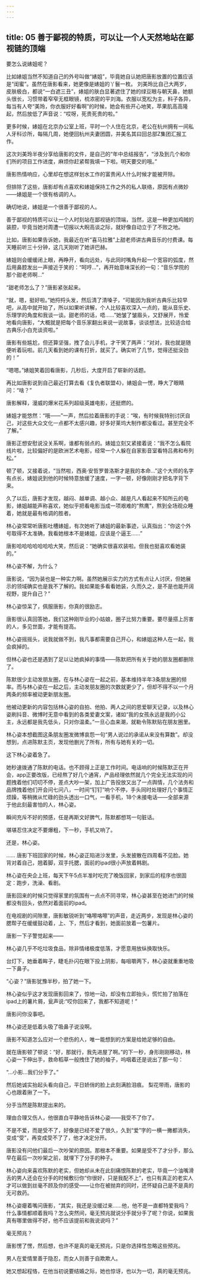 ```yaml
---
---
---
```

title: 05 善于鄙视的特质，可以让一个人天然地站在鄙视链的顶端
---



要怎么说婊姐呢？

比如婊姐当然不知道自己的外号叫做“婊姐”，毕竟她自认她把唐影放置的位置应该是“闺蜜”。虽然在唐影看来，她更像是婊姐的丫鬟一枚。 刘美玲比自己大两岁，皮肤极白，都说“一白遮三丑”，婊姐的肤白显著遮住了她的绿豆眼与朝天鼻，她额头很长，习惯带着窄窄无框眼镜，梳浓密的平刘海。衣服以宽松为主，料子各异，每当有人夸“美玲，你衣服好好看啊”的时候，她会有些开心地笑，苹果肌高高隆起，然后放低了声音说：“哎呀，死贵死贵的啦。”

更多时候，婊姐在北京办公室上班，平时一个人住在北京，老公在杭州拥有一间私人牙科诊所，每隔几周，她便回杭州夫妻团圆，并美名其曰回总部Z集团汇报工作。

这次刘美玲半夜分享给唐影的文件，是自己的“年中总结报告”，“涉及到几个和你们所的项目工作进度，麻烦你赶紧帮我填一下啦。明天要交的哦。”

唐影热情响应，心里却在想这样划水工作的富贵闲人什么时候才能被开除。

但排除了这些，唐影却有点喜欢和婊姐保持工作之外的私人联络，原因有点微妙——婊姐是一个很有格调的人。

确切地说，婊姐是一个很善于鄙视的人。

善于鄙视的特质可以让一个人时刻站在鄙视链的顶端，当然，这是一种更加鸡贼的装腔，毕竟当她对周遭一切报以大睨高谈之际，就好像自动立于了不败之地。

比如，唐影如果告诉她，我最近在听“喜马拉雅”上甜老师讲古典音乐的付费课。每天睡前听三十分钟，这几天刚听了她讲巴赫。

婊姐则会缓缓闭上眼，再睁开，看向远处，与此同时嘴角升起一个宽容的弧度，然后用鼻腔发出一声接近于笑的：“呵哼…”，再开始意味深长的一句：“音乐学院的那个甜老师啊…”

“甜老师怎么了？”唐影紧张起来。

“就，嗯，挺好啦。”她捋捋头发，然后清了清嗓子，“可能因为我听古典乐比较早吧，从高中就开始了，所以如果听讲解，个人比较喜欢深入一点的，能从音乐史、乐理学的角度和我谈一谈。甜老师的话，唔……”她皱了皱眉头，又舒展开，怜爱地看向唐影，“大概就是把每个音乐家翻出来说一说故事，谈谈想法，比较适合给古典乐小白充谈资啦。”

唐影有些尴尬，但还算坚强，拽了会儿手机，才干笑了两声：“对对，我也就是随便听着玩啦。前几天看到她的课有打折，就买了。确实听了几节，觉得还挺没劲的！”

“嗯嗯。”婊姐笑着回看唐影，几秒后，大度开启了崭新的话题。

再比如唐影说到自己最近打算去看《复仇者联盟4》，婊姐会一愣，睁大了眼睛问：“啥？”

唐影解释，漫威的爆米花系列超级英雄电影，还挺燃的。

婊姐才能悠然：“哦——”一声，然后拉着唐影的手说：“唉，有时候我特别讨厌自己，对这些大众文化一点都不太感兴趣，好多好莱坞大制作都没看过。甚至完全不了解。”

唐影正想安慰说没关系啊，谁都有弱点的。婊姐立刻又紧接着说：“我不怎么看院线片啦，比较偏好的是欧洲艺术电影，经常一个人躲在自家影音室看特吕弗和布列松。”

顿了顿，又接着说，“当然啦，西奥·安哲罗普洛斯才是我的本命…”这个大师的名字有点长，婊姐说到他的时候特意放缓了速度，一字一顿，好像刚刚才把名字背下来。

久了以后，唐影才发现，越闷、越单调、越小众、越是凡人看起来不知所云的电影，婊姐越能声称喜欢，她似乎把看电影当成一项艰难的“熬鹰”，熬到全场观众睡着，她就是最有格调的胜者。

林心姿常常听唐影吐槽婊姐，有次她听了婊姐的最新事迹，认真指出：“你这个外号取得不太准确，我看她根本不是婊姐，应该是个逼王……”

唐影哈哈哈哈哈哈哈大笑，然后说：“她确实很喜欢装啦。但我也挺喜欢看她装的。”

林心姿不解，为什么？

唐影说，“因为装也是一种实力啊。虽然她展示实力的方式有点让人讨厌，但她展示的领域确实也是我不了解的。我如果能多看看她装，久而久之，是不是也能开阔视野，提升自己？”

林心姿惊呆了，佩服唐影，你真的很励志。

唐影很认真回答她，我们这种刚毕业的小姑娘，圈子比努力重要。要尽量搭上厉害的人，多见世面，才能有提高。

林心姿摇摇头，说我就做不到，我凡事都需要自己开心，和婊姐这种人在一起，我会疯掉的。

但林心姿也还是遇到了足以让她疯掉的事情——陈默把所有关于她的朋友圈都删除了。

陈默很少主动发朋友圈，在与林心姿在一起之前，基本维持半年3条朋友圈的频率。而与林心姿在一起之后，主动发朋友圈的次数就更少了，但却不得不以一个月两条的频率被动更新朋友圈。

他被动更新的内容包括林心姿的自拍、他拍、两人之间的恩爱聊天记录，以及林心姿刷抖音、微博时无意中看到的各类爱妻文案，诸如“我的女孩永远是我的小公主，永远都是我先低头，只对你温柔。”一旦心血来潮，就勒令陈默贴在朋友圈里。

林心姿本想截图这条朋友圈发微博哀怨一句“男人说过的承诺从来没有算数”。却没想到，点进陈默主页，发现他删光了所有，所有与她有关的一切。

这下林心姿着急了。

她秒速拨通了陈默的电话。也不顾得上正是工作时间。电话响的时候陈默正在开会，app正要改版，已经熬了好几个通宵，产品经理依然就几个完全无法实现的问题拽着他们叨叨不停，差点大吵一架，加上广告投放又出了一点舆情，几个法务和品牌拽着他们开会问七问八，一时间“钉钉”响个不停，手头同时处理好几个事情正烦躁，等稍微从忙碌的劲头透出一口气，一看手机，18个未接电话——全部来源于他此刻最害怕的人，林心姿。

瞬间充斥不好的预感，任是再斯文好脾气，陈默都想骂一句脏话。

堪堪忍住决定不要爆粗，下一秒，手机又响了。

还是，林心姿。

…… 唐影下班回家的时候，林心姿正陷进沙发里，头发披散在四周看不见脸。她背对着自己，翘着脚，双手托腮，面前的ipad很小声放着韩剧。

林心姿在央企上班，每天下午5点半准时吃完了晚饭回家，到家后的程序也很固定：跑步，洗澡、看剧。

唐影回来的时候只觉得家里的氛围有一点点不同寻常，林心姿甚至在她进门的时候都没有回头，依然对着面前的ipad。

在电视剧的间隙里，唐影敏锐听到“咯嚓咯嚓”的声音，走近两步，发现是林心姿的腮帮子在缓缓鼓动着，上、下，然后才看到，她面前放着一包薯片。

唐影一下子警觉起来——

林心姿几乎不吃垃圾食品，除非情绪极度低落，才愿意用放纵换取快乐。

台灯下，她垂着眸子，睫毛扑闪在眼下投上阴影，每咀嚼两下，林心姿就重重地吸一下鼻子。

“心姿？”唐影犹豫半秒，拍了她一下。

林心姿似乎这才发现唐影回来了，惊地一动，却没有立即抬头，慌忙拍了拍落在ipad上的薯片屑，瓮声说:“哎你回来了，我都不知道呢！”

唐影问你没事吧。

林心姿还是低着头吸了吸鼻子说没啊。

唐影不知道怎么应对一个悲伤的人，唯一能想到的方案是给她足够的自由。

就在唐影顿了顿说：“好，那就行，我先进屋了啊。”的下一秒，身形刚刚移动，林心姿一下伸出手，救命稻草一般拽住了她的袖子，呜咽着还是说出了那一句：

“…小影…我们分手了。”

然后她诚实抬起头看向自己，平日娇俏的脸上此刻满脸泪痕。 梨花带雨，唐影的心也跟着揪了一下。

分手当然是陈默提出来的。

理由合理又伤人，他很直白平静地告诉林心姿——我受不了你了。

不是不爱，而是受不了，好像是已经不爱了很久，久到“爱”字的一横一撇都消失，变成“受”，再变成受不了了，他才决定分开。

唐影没有问他们最后一次吵架的原因。那根本不重要。如果是受不了才分手，那么早在最后一次吵架之前，就埋下了分手的种子。

林心姿向来喜欢陈默的老实，但她却从未在此刻痛恨陈默的老实，毕竟一个油嘴滑舌的男人还会在分手的时候敷衍你“你很好，只是我配不上”，也只有真正的老实人才可以做到丝毫不顾及你的感受——让你在被抛弃的同时，还怀疑自己是不是真的无可救药。

林心姿瘪着嘴问唐影，“其实，我还是没缓过来……他，他不是一直都特爱我吗？什么事情都顺着我吗？怎么突然间，毫无预兆就说分手就分手了呢？你说，如果我真有哪里做得不好，他不应该提前和我说说吗？”

毫无预兆？

唐影愣了愣，然后想，也许不是真的毫无预兆，只是你选择性忽略这些预兆。

男人在爱情里善于隐忍，而女人则善于自欺欺人。

她又想起程恪，在他当初说要结婚之际，她也惊讶，也以为一切，真的毫无预兆。